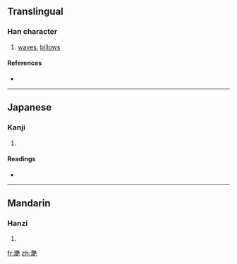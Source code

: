 {{also|灩}}
==Translingual==

===Han character===
{{Han char|rn=85|rad=水|as=19|sn=22|four=|canj=水廿廿山 (ETTU)}}

# [[waves]], [[billows]]

====References====
* {{Han ref|kx=0663.150|dkj=18777|dj=1072.090|hdz=31795.030|uh=7054|ud=28756}}

----

==Japanese==

===Kanji===
{{ja-kanji|grade=|rs=水19}}

# {{defn|Japanese|sort=水19}}

====Readings====
* {{ja-readings|on=[[えん]] (en)|kun=[[なみ]] (nami)}}

----

==Mandarin==

===Hanzi===
{{cmn-hanzi|pin=[[yàn]] ([[yan4]])|wg=yen<sup>4</sup>}}

# {{defn|Mandarin|sort=水19}}

[[fr:灔]]
[[zh:灔]]